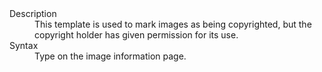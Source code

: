 ;Description
:This template is used to mark images as being copyrighted, but the copyright holder has given permission for its use.
;Syntax
:Type <code>{{t|permission}}</code> on the image information page.

<includeonly>[[Category:Image wiki templates|{{PAGENAME}}]]</includeonly><noinclude>[[Category:Template documentation|{{PAGENAME}}]]</noinclude>
